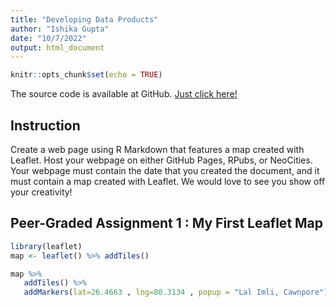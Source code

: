 ```yaml
---
title: "Developing Data Products"
author: "Ishika Gupta"
date: "10/7/2022"
output: html_document
---
```


```r
knitr::opts_chunk$set(echo = TRUE)
```

The source code is available at GitHub. [Just click here!](https://github.com/ishikagupta1919/Developing-Data-Products)

## Instruction

Create a web page using R Markdown that features a map created with Leaflet. Host your webpage on either GitHub Pages, RPubs, or NeoCities. Your webpage must contain the date that you created the document, and it must contain a map created with Leaflet. We would love to see you show off your creativity!

## Peer-Graded Assignment 1 : My First Leaflet Map 


```r
library(leaflet)
map <- leaflet() %>% addTiles()
```


```r
map %>%
   addTiles() %>%
   addMarkers(lat=26.4663 , lng=80.3134 , popup = "Lal Imli, Cawnpore")
```
